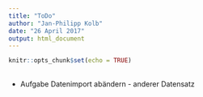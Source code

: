 ```yaml
---
title: "ToDo"
author: "Jan-Philipp Kolb"
date: "26 April 2017"
output: html_document
---
```


```r
knitr::opts_chunk$set(echo = TRUE)
```

## 

- Aufgabe Datenimport abändern - anderer Datensatz


## 